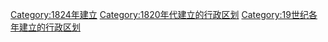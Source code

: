 {{Cat topic in year| topic=建立的行政区划|year=1824}}
[[Category:1824年建立|Category:1824年建立]]
[[Category:1820年代建立的行政区划|Category:1820年代建立的行政区划]]
[[Category:19世纪各年建立的行政区划|Category:19世纪各年建立的行政区划]]